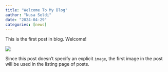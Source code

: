 ```yaml
---
title: "Welcome To My Blog"
author: "Nusa Seldi"
date: "2024-04-29"
categories: [news]
---
```


This is the first post in blog. Welcome!

![](thumbnail.jpg)

Since this post doesn't specify an explicit `image`, the first image in the post will be used in the listing page of posts.
